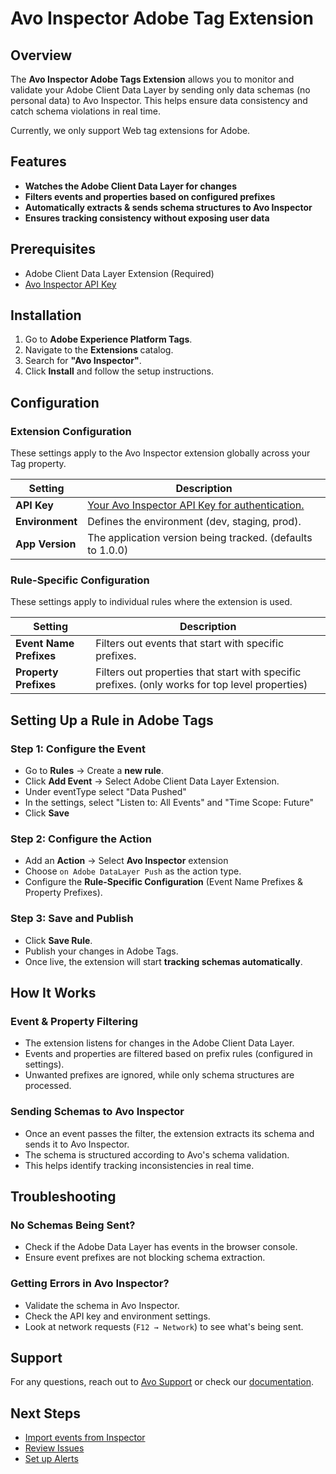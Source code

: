 
# Avo Inspector Adobe Tag Extension

## Overview

The **Avo Inspector Adobe Tags Extension** allows you to monitor and validate your Adobe Client Data Layer by sending only data schemas (no personal data) to Avo Inspector. This helps ensure data consistency and catch schema violations in real time.

<Callout type="info" emoji="💡">
  Currently, we only support Web tag extensions for Adobe.
</Callout>

## Features

- **Watches the Adobe Client Data Layer for changes**
- **Filters events and properties based on configured prefixes**
- **Automatically extracts & sends schema structures to Avo Inspector**
- **Ensures tracking consistency without exposing user data**

## Prerequisites

- Adobe Client Data Layer Extension (Required)
- [Avo Inspector API Key](https://www.avo.app/docs/data-design/avo-tracking-plan/define-sources-and-destinations#api-key)

## Installation

1. Go to **Adobe Experience Platform Tags**.
2. Navigate to the **Extensions** catalog.
3. Search for **"Avo Inspector"**.
4. Click **Install** and follow the setup instructions.

## Configuration

### Extension Configuration

These settings apply to the Avo Inspector extension globally across your Tag property.

| Setting         | Description                                                                                                                                      |
| --------------- | ------------------------------------------------------------------------------------------------------------------------------------------------ |
| **API Key**     | [Your Avo Inspector API Key for authentication.](https://www.avo.app/docs/data-design/avo-tracking-plan/define-sources-and-destinations#api-key) |
| **Environment** | Defines the environment (dev, staging, prod).                                                                                                    |
| **App Version** | The application version being tracked. (defaults to 1.0.0)                                                                                       |

### Rule-Specific Configuration

These settings apply to individual rules where the extension is used.

| Setting                 | Description                                                                                     |
| ----------------------- | ----------------------------------------------------------------------------------------------- |
| **Event Name Prefixes** | Filters out events that start with specific prefixes.                                           |
| **Property Prefixes**   | Filters out properties that start with specific prefixes. (only works for top level properties) |

## Setting Up a Rule in Adobe Tags

### Step 1: Configure the Event

- Go to **Rules** → Create a **new rule**.
- Click **Add Event** → Select Adobe Client Data Layer Extension.
- Under eventType select "Data Pushed"
- In the settings, select "Listen to: All Events" and "Time Scope: Future"
- Click **Save**

### Step 2: Configure the Action

- Add an **Action** → Select **Avo Inspector** extension
- Choose `on Adobe DataLayer Push` as the action type.
- Configure the **Rule-Specific Configuration** (Event Name Prefixes & Property Prefixes).

### Step 3: Save and Publish

- Click **Save Rule**.
- Publish your changes in Adobe Tags.
- Once live, the extension will start **tracking schemas automatically**.

## How It Works

### Event & Property Filtering

- The extension listens for changes in the Adobe Client Data Layer.
- Events and properties are filtered based on prefix rules (configured in settings).
- Unwanted prefixes are ignored, while only schema structures are processed.

### Sending Schemas to Avo Inspector

- Once an event passes the filter, the extension extracts its schema and sends it to Avo Inspector.
- The schema is structured according to Avo's schema validation.
- This helps identify tracking inconsistencies in real time.

## Troubleshooting

### No Schemas Being Sent?

- Check if the Adobe Data Layer has events in the browser console.
- Ensure event prefixes are not blocking schema extraction.

### Getting Errors in Avo Inspector?

- Validate the schema in Avo Inspector.
- Check the API key and environment settings.
- Look at network requests (`F12 → Network`) to see what's being sent.

## Support

For any questions, reach out to [Avo Support](https://www.avo.app) or check our [documentation](https://github.com/avohq/adobe-inspector#readme).

## Next Steps

- [Import events from Inspector](https://www.avo.app/docs/inspector/add-events-from-inspector)
- [Review Issues](https://www.avo.app/docs/inspector/inspector-issues-view)
- [Set up Alerts](https://www.avo.app/docs/inspector/inspector-slack-alerts)
